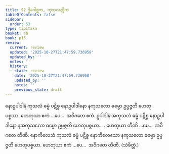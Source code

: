 ```yaml
---
title: 52 ဒွိဂေါစ္ဆက, ကုသလတ္တိက
tableOfContents: false
sidebar:
  order: 53
type: tipitaka
basket: ab
book: p15
review:
  current: review
  updated: '2025-10-27T21:47:59.736958'
  updated_by: ''
  notes: ''
  history:
  - state: review
    date: '2025-10-27T21:47:59.736958'
    updated_by: ''
    notes: ''
    previous_state: draft
---
```



<ReviewStatus review={frontmatter.review} showDetails={true} />

<HypothesisAnnotation frontmatter={frontmatter} />

<DynamicBreadcrumb />

<Division number="61" book="p15" e="ch" v="40" p="232">

<Paragraph number="171" book="p15">
နောဥပါဒါနံ ကုသလံ ဓမ္မံ ပဋိစ္စ နောဥပါဒါနော နကုသလော ဓမ္မော ဥပ္ပဇ္ဇတိ ဟေတုပစ္စယာ. ဟေတုယာ ဧကံ …ပေ…  အဝိဂတေ ဧကံ.
</Paragraph>

<Paragraph number="172" book="p15">
ဥပါဒါနံ အကုသလံ ဓမ္မံ ပဋိစ္စ နောဥပါဒါနော နအကုသလော ဓမ္မော ဥပ္ပဇ္ဇတိ ဟေတုပစ္စယာ… . ဟေတုယာ တီဏိ …ပေ…  အဝိဂတေ တီဏိ.
</Paragraph>

<Paragraph number="173" book="p15">
နောကိလေသံ ကုသလံ ဓမ္မံ ပဋိစ္စ နောကိလေသော နကုသလော ဓမ္မော ဥပ္ပဇ္ဇတိ ဟေတုပစ္စယာ. ဟေတုယာ ဧကံ …ပေ…  အဝိဂတေ တီဏိ. (သံခိတ္တံ.)
</Paragraph>
</Division>